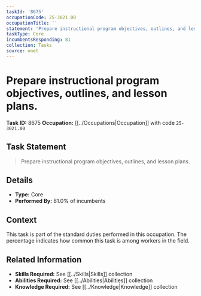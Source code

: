 ```yaml
---
taskId: '8675'
occupationCode: 25-3021.00
occupationTitle: ''
statement: 'Prepare instructional program objectives, outlines, and lesson plans.'
taskType: Core
incumbentsResponding: 81
collection: Tasks
source: onet
---
```

# Prepare instructional program objectives, outlines, and lesson plans.

**Task ID:** 8675
**Occupation:** [[../Occupations|Occupation]] with code `25-3021.00`

## Task Statement

> Prepare instructional program objectives, outlines, and lesson plans.

## Details

- **Type:** Core
- **Performed By:** 81.0% of incumbents

## Context

This task is part of the standard duties performed in this occupation. The percentage indicates how common this task is among workers in the field.

## Related Information

- **Skills Required:** See [[../Skills|Skills]] collection
- **Abilities Required:** See [[../Abilities|Abilities]] collection
- **Knowledge Required:** See [[../Knowledge|Knowledge]] collection
